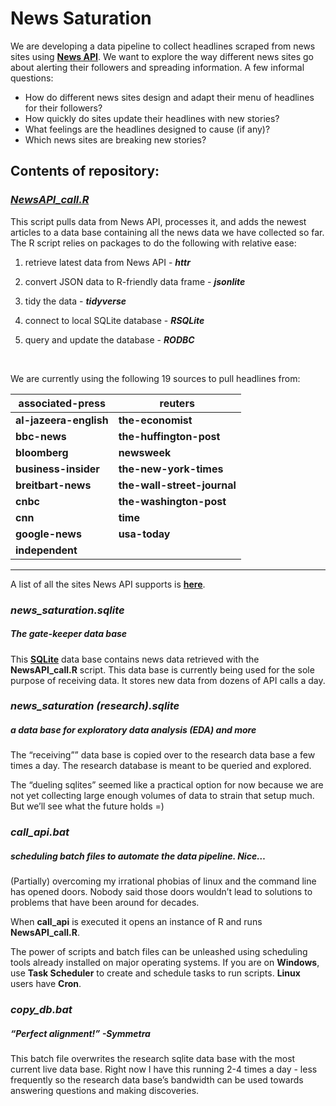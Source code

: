 # **News Saturation**

We are developing a data pipeline to collect headlines scraped from news sites using [**News API**](https://newsapi.org/). We want to explore the way different news sites go about alerting their followers and spreading information. A few informal questions:

* How do different news sites design and adapt their menu of headlines for their followers? 
* How quickly do sites update their headlines with new stories? 
* What feelings are the headlines designed to cause (if any)? 
* Which news sites are breaking new stories?


## **Contents of repository**:

###  [***NewsAPI_call.R***](https://github.com/rampje/News-Saturation/blob/master/NewsAPI_call.R)
This script pulls data from News API, processes it, and adds the newest articles to a data base containing all the news data we have collected so far. The R script relies on packages to do the following with relative ease:


1. retrieve latest data from News API - ***httr***

2. convert JSON data to R-friendly data frame - ***jsonlite***

3. tidy the data  - ***tidyverse***

4. connect to local SQLite database - ***RSQLite***

5. query and update the database - ***RODBC***

<br>

We are currently using the following 19 sources to pull headlines from:


 **associated-press**   | **reuters**
------------------------|------------------------
 **al-jazeera-english** | **the-economist**
 **bbc-news**           | **the-huffington-post**
 **bloomberg**          | **newsweek**
 **business-insider**   | **the-new-york-times**
 **breitbart-news**     | **the-wall-street-journal**
 **cnbc**               | **the-washington-post**
 **cnn**                | **time**
 **google-news**        | **usa-today**
 **independent**        | 
-------------------------------------------------

A list of all the sites News API supports is [**here**](https://newsapi.org/sources). 

### ***news_saturation.sqlite***  
##### The **gate-keeper** data base
This [**SQLite**](https://www.sqlite.org/) data base contains news data retrieved with the **NewsAPI_call.R** script. This data base is currently being used for the sole purpose of receiving data. It stores new data from dozens of API calls a day.

### ***news_saturation (research).sqlite***   
##### a data base for **exploratory data analysis (EDA)** and more
The "receiving"" data base is copied over to the research data base a few times a day. The research database is meant to be queried and explored. 

The "dueling sqlites" seemed like a practical option for now because we are not yet collecting large enough volumes of data to strain that setup much. But we'll see what the future holds =)

### ***call_api.bat***
##### scheduling batch files to automate the data pipeline. *Nice*...
(Partially) overcoming my irrational phobias of linux and the command line has opened doors. Nobody said those doors wouldn't lead to solutions to problems that have been around for decades. 

When **call_api** is executed it opens an instance of R and runs **NewsAPI_call.R**. 

The power of scripts and batch files can be unleashed using scheduling tools already installed on major operating systems. If you are on **Windows**, use **Task Scheduler** to create and schedule tasks to run scripts. **Linux** users have **Cron**. 

### ***copy_db.bat***
##### "Perfect alignment!" -Symmetra
This batch file overwrites the research sqlite data base with the most current live data base.  Right now I have this running 2-4 times a day - less frequently so the research data base's bandwidth can be used towards answering questions and making discoveries.



